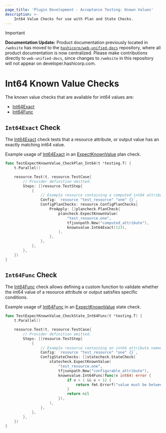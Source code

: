```yaml
---
page_title: 'Plugin Development - Acceptance Testing: Known Values'
description: >-
    Int64 Value Checks for use with Plan and State Checks.
---
```


> [!IMPORTANT]  
> **Documentation Update:** Product documentation previously located in `/website` has moved to the [`hashicorp/web-unified-docs`](https://github.com/hashicorp/web-unified-docs) repository, where all product documentation is now centralized. Please make contributions directly to `web-unified-docs`, since changes to `/website` in this repository will not appear on developer.hashicorp.com.

# Int64 Known Value Checks

The known value checks that are available for int64 values are:

* [Int64Exact](/terraform/plugin/testing/acceptance-tests/known-value-checks/int64#int64exact-check)
* [Int64Func](/terraform/plugin/testing/acceptance-tests/known-value-checks/int64#int64func-check)

## `Int64Exact` Check

The [Int64Exact](https://pkg.go.dev/github.com/hashicorp/terraform-plugin-testing/knownvalue#Int64Exact) check tests that a resource attribute, or output value has an exactly matching int64 value.

Example usage of [Int64Exact](https://pkg.go.dev/github.com/hashicorp/terraform-plugin-testing/knownvalue#Int64Exact) in an [ExpectKnownValue](/terraform/plugin/testing/acceptance-tests/plan-checks/resource) plan check.

```go
func TestExpectKnownValue_CheckPlan_Int64(t *testing.T) {
	t.Parallel()

	resource.Test(t, resource.TestCase{
		// Provider definition omitted.
		Steps: []resource.TestStep{
			{
        	    // Example resource containing a computed int64 attribute named "computed_attribute"
				Config: `resource "test_resource" "one" {}`,
				ConfigPlanChecks: resource.ConfigPlanChecks{
					PreApply: []plancheck.PlanCheck{
						plancheck.ExpectKnownValue(
							"test_resource.one",
							tfjsonpath.New("computed_attribute"),
							knownvalue.Int64Exact(123),
						),
					},
				},
			},
		},
	})
}
```

## `Int64Func` Check

The [Int64Func](https://pkg.go.dev/github.com/hashicorp/terraform-plugin-testing/knownvalue#Int64Func) check allows defining a custom function to validate whether the int64 value of a resource attribute or output satisfies specific conditions.

Example usage of [Int64Func](https://pkg.go.dev/github.com/hashicorp/terraform-plugin-testing/knownvalue#Int64Func) in an [ExpectKnownValue](/terraform/plugin/testing/acceptance-tests/state-checks/resource) state check.

```go
func TestExpectKnownValue_CheckState_Int64Func(t *testing.T) {
	t.Parallel()

	resource.Test(t, resource.TestCase{
		// Provider definition omitted.
		Steps: []resource.TestStep{
			{
				// Example resource containing an int64 attribute named "configurable_attribute"
				Config: `resource "test_resource" "one" {}`,
				ConfigStateChecks: []statecheck.StateCheck{
					statecheck.ExpectKnownValue(
						"test_resource.one",
						tfjsonpath.New("configurable_attribute"),
						knownvalue.Int64Func(func(v int64) error {
							if v > 1 && v < 12 {
								return fmt.Errorf("value must be between 1 and 12")
							}
                            return nil
						}),
					),
				},
			},
		},
	})
}
```